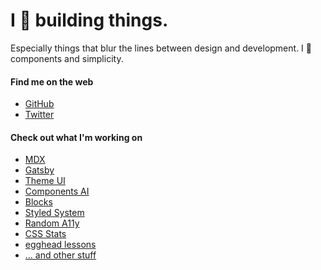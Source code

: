 # I 🖤 building things.

Especially things that blur the lines between design and development. I 🖤 components and simplicity.

#### Find me on the web

- [GitHub][gh]
- [Twitter][tw]

#### Check out what I'm working on

- [MDX][mdx]
- [Gatsby][gatsby]
- [Theme UI](https://theme-ui.com)
- [Components AI](https://components.ai)
- [Blocks](https://mdx-blocks.com)
- [Styled System][sys]
- [Random A11y][rand]
- [CSS Stats][css]
- [egghead lessons][egghead]
- [... and other stuff][gh]

[gh]: https://github.com/johno
[tw]: https://twitter.com/4lpine
[gatsby]: https://gatsbyjs.org
[mdx]: https://github.com/mdx-js/mdx
[kit]: https://github.com/c8r/kit
[x0]: https://github.com/c8r/x0
[sys]: https://github.com/jxnblk/styled-system
[std]: https://github.com/standard-components
[rand]: https://github.com/johno/random-a11y
[css]: https://cssstats.com
[egghead]: https://egghead.io/instructors/john-otander
